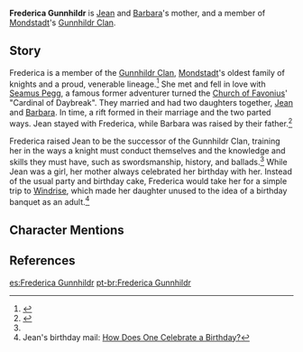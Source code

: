 {{Character Infobox
|type             = NPC
|region           = Mondstadt
|affiliation      = Gunnhildr Clan
|ancestry         = Gunnhildr Clan <!-- may be redundant since Affiliation but that's another discussion -->
|spouse           = Seamus Pegg
|spouseNote       = Formerly
|child            = Jean
|child2           = Barbara
|relative         = Gunnhildr
|relativeNote     = Ancestor
|title            = Alder Knight<ref>{{Ref/Outfit|Gunnhildr's Legacy}}</ref>
}}
{{Quote|"For Mondstadt, as always" is the Gunnhildr family motto. Every time I use my Vision, I am reminded of my mother and the hopes of the people of Mondstadt.|Jean}}
'''Frederica Gunnhildr''' is [[Jean]] and [[Barbara]]'s mother, and a member of [[Mondstadt]]'s [[Gunnhildr Clan]].

==Story==
Frederica is a member of the [[Gunnhildr Clan]], [[Mondstadt]]'s oldest family of knights and a proud, venerable lineage.<ref name="Story1">{{Ref/CS|Jean|1}}</ref> She met and fell in love with [[Seamus Pegg]], a famous former adventurer turned the [[Church of Favonius]]' "Cardinal of Daybreak". They married and had two daughters together, [[Jean]] and [[Barbara]]. In time, a rift formed in their marriage and the two parted ways. Jean stayed with Frederica, while Barbara was raised by their father.<ref name="Story5">{{Ref/CS|Jean|5}}</ref>

Frederica raised Jean to be the successor of the Gunnhildr Clan, training her in the ways a knight must conduct themselves and the knowledge and skills they must have, such as swordsmanship, history, and ballads.<ref name="Story1" /> While Jean was a girl, her mother always celebrated her birthday with her. Instead of the usual party and birthday cake, Frederica would take her for a simple trip to [[Windrise]], which made her daughter unused to the idea of a birthday banquet as an adult.<ref name="Birthday">Jean's birthday mail: [[Birthday/Jean|How Does One Celebrate a Birthday?]]</ref>

==Character Mentions==
{{Character Mentions}}

==References==
{{Reflist}}

[[es:Frederica Gunnhildr]]
[[pt-br:Frederica Gunnhildr]]